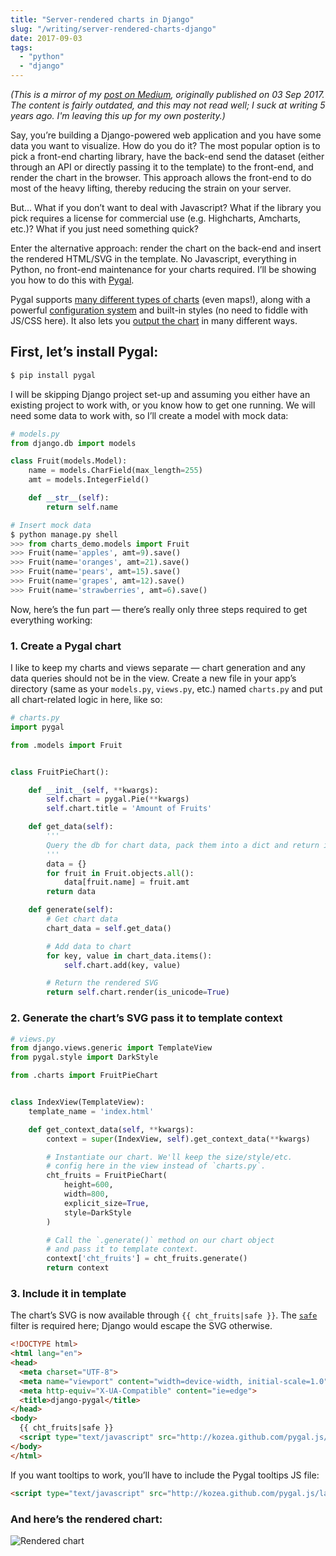 ```yaml
---
title: "Server-rendered charts in Django"
slug: "/writing/server-rendered-charts-django"
date: 2017-09-03
tags:
  - "python"
  - "django"
---
```


*(This is a mirror of my [post on Medium](https://medium.com/hackernoon/server-rendered-charts-in-django-2604f903389d), originally published on 03 Sep 2017. The content is fairly outdated, and this may not read well; I suck at writing 5 years ago. I'm leaving this up for my own posterity.)*

Say, you’re building a Django-powered web application and you have some data you want to visualize. How do you do it? The most popular option is to pick a front-end charting library, have the back-end send the dataset (either through an API or directly passing it to the template) to the front-end, and render the chart in the browser. This approach allows the front-end to do most of the heavy lifting, thereby reducing the strain on your server.

But... What if you don’t want to deal with Javascript? What if the library you pick requires a license for commercial use (e.g. Highcharts, Amcharts, etc.)? What if you just need something quick?

Enter the alternative approach: render the chart on the back-end and insert the rendered HTML/SVG in the template. No Javascript, everything in Python, no front-end maintenance for your charts required. I’ll be showing you how to do this with [Pygal](http://pygal.org/en/stable/).

Pygal supports [many different types of charts](http://pygal.org/en/stable/documentation/types/index.html) (even maps!), along with a powerful [configuration system](http://pygal.org/en/stable/documentation/configuration/chart.html) and built-in styles (no need to fiddle with JS/CSS here). It also lets you [output the chart](http://pygal.org/en/stable/documentation/output.html) in many different ways.

## First, let’s install Pygal:

```sh
$ pip install pygal
```

I will be skipping Django project set-up and assuming you either have an existing project to work with, or you know how to get one running. We will need some data to work with, so I’ll create a model with mock data:

```python
# models.py
from django.db import models

class Fruit(models.Model):
    name = models.CharField(max_length=255)
    amt = models.IntegerField()

    def __str__(self):
        return self.name

# Insert mock data
$ python manage.py shell
>>> from charts_demo.models import Fruit
>>> Fruit(name='apples', amt=9).save()
>>> Fruit(name='oranges', amt=21).save()
>>> Fruit(name='pears', amt=15).save()
>>> Fruit(name='grapes', amt=12).save()
>>> Fruit(name='strawberries', amt=6).save()
```

Now, here’s the fun part — there’s really only three steps required to get everything working:

### 1. Create a Pygal chart

I like to keep my charts and views separate — chart generation and any data queries should not be in the view. Create a new file in your app’s directory (same as your `models.py`, `views.py`, etc.) named `charts.py` and put all chart-related logic in here, like so:

```python
# charts.py
import pygal

from .models import Fruit


class FruitPieChart():

    def __init__(self, **kwargs):
        self.chart = pygal.Pie(**kwargs)
        self.chart.title = 'Amount of Fruits'

    def get_data(self):
        '''
        Query the db for chart data, pack them into a dict and return it.
        '''
        data = {}
        for fruit in Fruit.objects.all():
            data[fruit.name] = fruit.amt
        return data

    def generate(self):
        # Get chart data
        chart_data = self.get_data()

        # Add data to chart
        for key, value in chart_data.items():
            self.chart.add(key, value)

        # Return the rendered SVG
        return self.chart.render(is_unicode=True)
```

### 2. Generate the chart’s SVG pass it to template context
```python
# views.py
from django.views.generic import TemplateView
from pygal.style import DarkStyle

from .charts import FruitPieChart


class IndexView(TemplateView):
    template_name = 'index.html'

    def get_context_data(self, **kwargs):
        context = super(IndexView, self).get_context_data(**kwargs)

        # Instantiate our chart. We'll keep the size/style/etc.
        # config here in the view instead of `charts.py`.
        cht_fruits = FruitPieChart(
            height=600,
            width=800,
            explicit_size=True,
            style=DarkStyle
        )

        # Call the `.generate()` method on our chart object
        # and pass it to template context.
        context['cht_fruits'] = cht_fruits.generate()
        return context
```

### 3. Include it in template


The chart’s SVG is now available through `{{ cht_fruits|safe }}`. The [`safe`](https://docs.djangoproject.com/en/1.11/ref/templates/builtins/#safe) filter is required here; Django would escape the SVG otherwise.

```html
<!DOCTYPE html>
<html lang="en">
<head>
  <meta charset="UTF-8">
  <meta name="viewport" content="width=device-width, initial-scale=1.0">
  <meta http-equiv="X-UA-Compatible" content="ie=edge">
  <title>django-pygal</title>
</head>
<body>
  {{ cht_fruits|safe }}
  <script type="text/javascript" src="http://kozea.github.com/pygal.js/latest/pygal-tooltips.min.js"></script>
</body>
</html>
```

If you want tooltips to work, you’ll have to include the Pygal tooltips JS file:
```html
<script type="text/javascript" src="http://kozea.github.com/pygal.js/latest/pygal-tooltips.min.js"></script>
```

### And here’s the rendered chart:

![Rendered chart](./example.png)

